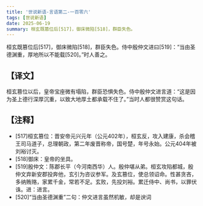 ```yaml
---
title: '世说新语-言语第二-一百零六'
tags: [世说新语]
date: 2025-06-19
summary: 桓玄既篡位后[517]，御床微陷[518]，群臣失色。
---
```


桓玄既篡位后[517]，御床微陷[518]，群臣失色。侍中殷仲文进曰[519]：“当由圣德渊重，厚地所以不能载[520]。”时人善之。

## 【译文】

桓玄篡位以后，皇帝宝座微有塌陷，群臣恐惧失色。侍中殷仲文进言道：“这是因为圣上德行深厚沉重，以致大地厚土都承载不住了。”当时人都很赞赏这句话。

## 【注释】

- [517]桓玄篡位：晋安帝元兴元年（公元402年），桓玄反，攻入建康，杀会稽王司马道子，总理朝政，第二年废晋称帝，国号楚，年号永始。公元404年被刘裕讨灭。
- [518]御床：皇帝的坐具。
- [519]殷仲文：陈郡长平（今河南西华）人。殷仲堪从弟。桓玄攻陷都城，殷仲文弃新安郡投奔他，玄引为咨议参军。及玄篡位，使总领诏命。性甚贪吝，多纳贿赂，家累千金，常若不足。玄败，先投刘裕。累迁侍中、尚书，以罪伏诛。进：进言。
- [520]“当由圣德渊重”二句：仲文进言虽然机敏，却是谀词
